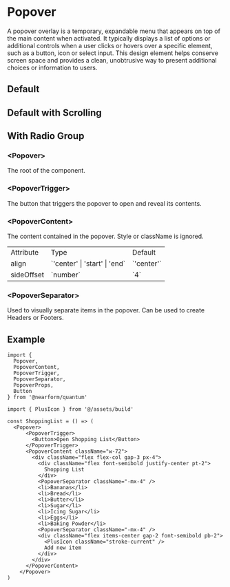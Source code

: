 

<Meta of={PopoverStories} />

# Popover

A popover overlay is a temporary, expandable menu that appears on top of the main content when activated. It typically displays a list of options or additional controls when a user clicks or hovers over a specific element, such as a button, icon or select input. This design element helps conserve screen space and provides a clean, unobtrusive way to present additional choices or information to users.

## Default

<Canvas of={PopoverStories.Default} />

## Default with Scrolling

<Canvas of={PopoverStories.ScrollableList} />

## With Radio Group

<Canvas of={PopoverStories.Radio} />

### \<Popover>

The root of the component.

### \<PopoverTrigger>

The button that triggers the popover to open and reveal its contents.

### \<PopoverContent>

The content contained in the popover. Style or className is ignored.

<table>
  <tbody>
    <tr>
      <td>Attribute</td>
      <td>Type</td>
      <td>Default</td>
    </tr>
    <tr>
      <td>align</td>
      <td>`'center' | 'start' | 'end`</td>
      <td>`'center'`</td>
    </tr>
    <tr>
      <td>sideOffset</td>
      <td>`number`</td>
      <td>`4`</td>
    </tr>
  </tbody>
</table>

### \<PopoverSeparator>

Used to visually separate items in the popover. Can be used to create Headers or Footers.

## Example

```tsx
import {
  Popover,
  PopoverContent,
  PopoverTrigger,
  PopoverSeparator,
  PopoverProps,
  Button
} from '@nearform/quantum'

import { PlusIcon } from '@/assets/build'

const ShoppingList = () => (
  <Popover>
      <PopoverTrigger>
        <Button>Open Shopping List</Button>
      </PopoverTrigger>
      <PopoverContent className="w-72">
        <div className="flex flex-col gap-3 px-4">
          <div className="flex font-semibold justify-center pt-2">
            Shopping List
          </div>
          <PopoverSeparator className="-mx-4" />
          <li>Bananas</li>
          <li>Bread</li>
          <li>Butter</li>
          <li>Sugar</li>
          <li>Icing Sugar</li>
          <li>Eggs</li>
          <li>Baking Powder</li>
          <PopoverSeparator className="-mx-4" />
          <div className="flex items-center gap-2 font-semibold pb-2">
            <PlusIcon className="stroke-current" />
            Add new item
          </div>
        </div>
      </PopoverContent>
    </Popover>
)
```
